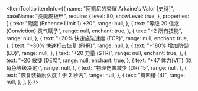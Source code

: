 
<ItemTooltip
  itemInfo={{
    name: "阿凱尼的榮耀 Arkaine's Valor [史诗]",
    baseName: "炎魔皮板甲",
    require: {
      level: 80,
      showLevel: true,
    },
    properties: [
      {
        text: "附魔 (Enhence Limit 1) +20",
        range: null,
      },
      {
        text: "等级 20 信念 (Conviction) 灵气赋予",
        range: null,
        enchant: true,
      },
      {
        text: "+2 所有技能",
        range: null,
      },
      {
        text: "+20% 快速施法速度 (FCR)",
        range: null,
        enchant: true,
      },
      {
        text: "+30% 快速打击恢复 (FHR)",
        range: null,
      },
      {
        text: "+180% 增加防御 (ED)",
        range: null,
      },
      {
        text: "+20 力量 (STR)",
        range: null,
        enchant: true,
      },
      {
        text: "+20 敏捷 (DEX)",
        range: null,
        enchant: true,
      },
      {
        text: "+47 体力(VIT) (以角色等级决定)",
        range: null,
      },
      {
        text: "物理伤害减少 (DR) 15",
        range: null,
      },
      {
        text: "恢复装备耐久度 1 于 2 秒内",
        range: null,
      },
     {
        text: "有凹槽 (4)",
        range: null,
      },
    ],
  }}
/>
